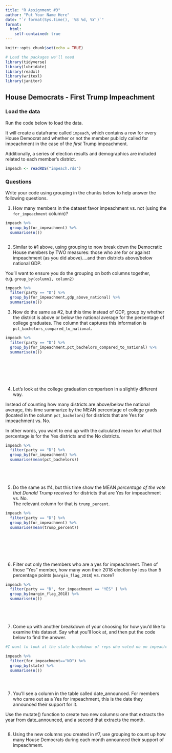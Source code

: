 ```yaml
---
title: "R Assignment #3"
author: "Put Your Name Here"
date: "`r format(Sys.time(), '%B %d, %Y')`"
format:
  html:
    self-contained: true
---
```


```r
knitr::opts_chunk$set(echo = TRUE)

# Load the packages we'll need
library(tidyverse)
library(lubridate)
library(readxl)
library(writexl)
library(janitor)

```

## House Democrats - First Trump Impeachment

### Load the data

Run the code below to load the data.

It will create a dataframe called `impeach`, which contains a row for every House Democrat and whether or not the member publicly called for impeachment in the case of the *first* Trump impeachment.

Additionally, a series of election results and demographics are included related to each member's district.

```r

impeach <- readRDS("impeach.rds")


```

### Questions

Write your code using grouping in the chunks below to help answer the following questions.

1)  How many members in the dataset favor impeachment vs. not (using the `for_impeachment` column)?

```r


impeach %>% 
  group_by(for_impeachment) %>% 
  summarise(n())



```

2)  Similar to #1 above, using grouping to now break down the Democratic House members by TWO measures: those who are for or against impeachment (as you did above)....and then districts above/below national GDP.  
  
You'll want to ensure you do the grouping on both columns together, e.g. `group_by(column1, column2)`

```r



impeach %>% 
  filter(party == "D") %>% 
  group_by(for_impeachment,gdp_above_national) %>% 
  summarise(n())


```

3)  Now do the same as #2, but this time instead of GDP, group by whether the district is above or below the national average for the percentage of college graduates. The column that captures this information is `pct_bachelors_compared_to_national`.

```r


impeach %>% 
  filter(party == "D") %>% 
  group_by(for_impeachment,pct_bachelors_compared_to_national) %>% 
  summarise(n())








```

4)  Let's look at the college graduation comparison in a slightly different way.  
  
Instead of counting how many districts are above/below the national average, this time summarize by the MEAN percentage of college grads (located in the column `pct_bachelors`) for districts that are Yes for impeachment vs. No.  
  
In other words, you want to end up with the calculated mean for what that percentage is for the Yes districts and the No districts.

```r


impeach %>% 
  filter(party == "D") %>% 
  group_by(for_impeachment) %>% 
  summarise(mean(pct_bachelors))






```

5)  Do the same as #4, but this time show the MEAN *percentage of the vote that Donald Trump received* for districts that are Yes for impeachment vs. No.  
The relevant column for that is `trump_percent`.

```r


impeach %>% 
  filter(party == "D") %>% 
  group_by(for_impeachment) %>% 
  summarise(mean(trump_percent))








```

6)  Filter out only the members who are a yes for impeachment. Then of those "Yes" member, how many won their 2018 election by less than 5 percentage points (`margin_flag_2018`) vs. more?

```r

  
impeach %>% 
  filter(party == "D", for_impeachment == "YES" ) %>% 
  group_by(margin_flag_2018) %>% 
  summarise(n())






```

7)  Come up with another breakdown of your choosing for how you'd like to examine this dataset. Say what you'll look at, and then put the code below to find the answer.

```r

#I want to look at the state breakdown of reps who voted no on impeachment.

impeach %>% 
  filter(for_impeachment=="NO") %>% 
  group_by(state) %>% 
  summarise(n())





```

7)  You'll see a column in the table called date_announced. For members who came out as a Yes for impeachment, this is the date they announced their support for it.  
  
Use the mutate() function to create two new columns: one that extracts the year from date_announced, and a second that extracts the month.

```r

  





```

8) Using the new columns you created in #7, use grouping to count up how many House Democrats during each month announced their support of impeachment.

```r

  







```



